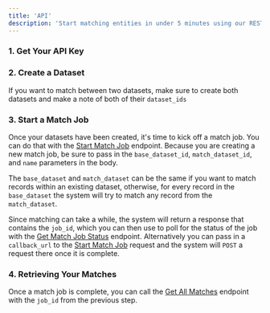 ```yaml
---
title: 'API' 
description: 'Start matching entities in under 5 minutes using our REST API'
---
```


### 1. Get Your API Key

<Snippet file="api-key.mdx" />

### 2. Create a Dataset

<Snippet file="api-create-dataset.mdx" />

<Info>If you want to match between two datasets, make sure to create both datasets and make a note of both of their `dataset_ids`</Info>

### 3. Start a Match Job

Once your datasets have been created, it's time to kick off a match job. You can do that with the [Start Match Job](/documentation/api-reference/match/start-match-job) endpoint. Because you are creating a new match job, be sure to pass in the `base_dataset_id`, `match_dataset_id`, and `name` parameters in the body. 

<Info>The `base_dataset` and `match_dataset` can be the same if you want to match records within an existing dataset, otherwise, for every record in the `base_dataset` the system will try to match any record from the `match_dataset`.</Info>

Since matching can take a while, the system will return a response that contains the `job_id`, which you can then use to poll for the status of the job with the [Get Match Job Status](/documentation/api-reference/match/get-match-job-status) endpoint. Alternatively you can pass in a `callback_url` to the [Start Match Job](/documentation/api-reference/match/start-match-job) request and the system will `POST` a request there once it is complete.

### 4. Retrieving Your Matches

Once a match job is complete, you can call the [Get All Matches](/documentation/api-reference/match/get-all-matches) endpoint with the `job_id` from the previous step.